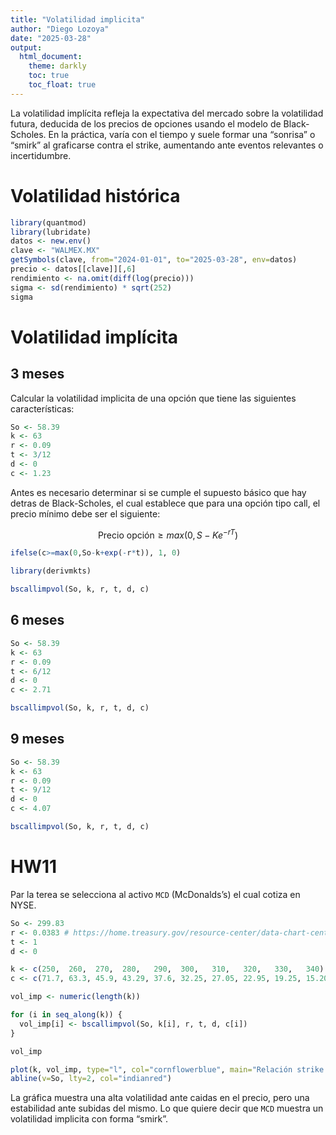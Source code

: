 ```yaml
---
title: "Volatilidad implicita"
author: "Diego Lozoya"
date: "2025-03-28"
output: 
  html_document:
    theme: darkly
    toc: true
    toc_float: true
---
```


La volatilidad implícita refleja la expectativa del mercado sobre la volatilidad futura, deducida de los precios de opciones usando el modelo de Black-Scholes. En la práctica, varía con el tiempo y suele formar una “sonrisa” o “smirk” al graficarse contra el strike, aumentando ante eventos relevantes o incertidumbre.

# Volatilidad histórica

```r
library(quantmod)
library(lubridate)
datos <- new.env()
clave <- "WALMEX.MX"
getSymbols(clave, from="2024-01-01", to="2025-03-28", env=datos)
precio <- datos[[clave]][,6]
rendimiento <- na.omit(diff(log(precio)))
sigma <- sd(rendimiento) * sqrt(252)
sigma
```

# Volatilidad implícita

## 3 meses

Calcular la volatilidad implicita de una opción que tiene las siguientes características:

```r
So <- 58.39
k <- 63
r <- 0.09
t <- 3/12
d <- 0
c <- 1.23
```

Antes es necesario determinar si se cumple el supuesto básico que hay detras de Black-Scholes, el cual establece que para una opción tipo call, el precio mínimo debe ser el siguiente:

$$\text{Precio opción}\geq max(0,S-Ke^{-rT})$$
```r
ifelse(c>=max(0,So-k+exp(-r*t)), 1, 0)
```

```r
library(derivmkts)

bscallimpvol(So, k, r, t, d, c)
```

## 6 meses

```r
So <- 58.39
k <- 63
r <- 0.09
t <- 6/12
d <- 0
c <- 2.71

bscallimpvol(So, k, r, t, d, c)
```

## 9 meses

```r
So <- 58.39
k <- 63
r <- 0.09
t <- 9/12
d <- 0
c <- 4.07

bscallimpvol(So, k, r, t, d, c)
```

# HW11

Par la terea se selecciona al activo `MCD` (McDonalds's) el cual cotiza en NYSE.

```r
So <- 299.83
r <- 0.0383 # https://home.treasury.gov/resource-center/data-chart-center/interest-rates/TextView?type=daily_treasury_yield_curve&field_tdr_date_value=2025
t <- 1
d <- 0

k <- c(250,  260,  270,  280,   290,  300,   310,   320,   330,   340)
c <- c(71.7, 63.3, 45.9, 43.29, 37.6, 32.25, 27.05, 22.95, 19.25, 15.20)

vol_imp <- numeric(length(k))

for (i in seq_along(k)) {
  vol_imp[i] <- bscallimpvol(So, k[i], r, t, d, c[i])
}

vol_imp
```

```r
plot(k, vol_imp, type="l", col="cornflowerblue", main="Relación strike vs volatilidad implicita")
abline(v=So, lty=2, col="indianred")
```

La gráfica muestra una alta volatilidad ante caidas en el precio, pero una estabilidad ante subidas del mismo. Lo que quiere decir que `MCD` muestra un volatilidad implicita con forma "smirk".





